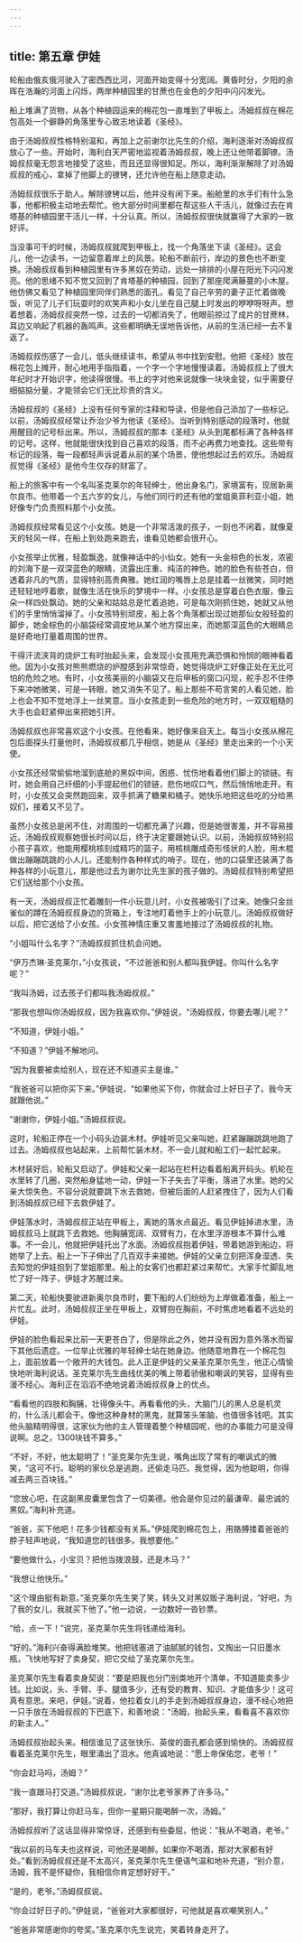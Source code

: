 ```yaml
---
---
---
```

title: 第五章 伊娃
---







轮船由俄亥俄河驶入了密西西比河，河面开始变得十分宽阔。黄昏时分，夕阳的余晖在浩瀚的河面上闪烁，两岸种植园里的甘蔗也在金色的夕阳中闪闪发光。

船上堆满了货物，从各个种植园运来的棉花包一直堆到了甲板上。汤姆叔叔在棉花包高处一个僻静的角落里专心致志地读着《圣经》。

由于汤姆叔叔性格特别温和，再加上之前谢尔比先生的介绍，海利逐渐对汤姆叔叔放心了一些。开始时，海利白天严密地监视着汤姆叔叔，晚上还让他带着脚镣。汤姆叔叔毫无怨言地接受了这些，而且还显得很知足。所以，海利渐渐解除了对汤姆叔叔的戒心，拿掉了他脚上的镣铐，还允许他在船上随意走动。

汤姆叔叔很乐于助人。解除镣铐以后，他并没有闲下来。船舱里的水手们有什么急事，他都积极主动地去帮忙。他大部分时间里都在帮这些人干活儿，就像过去在肯塔基的种植园里干活儿一样，十分认真。所以，汤姆叔叔很快就赢得了大家的一致好评。

当没事可干的时候，汤姆叔叔就爬到甲板上，找一个角落坐下读《圣经》。这会儿，他一边读书，一边留意着岸上的风景。轮船不断前行，岸边的景色也不断变换。汤姆叔叔看到种植园里有许多黑奴在劳动，远处一排排的小屋在阳光下闪闪发亮。他的思绪不知不觉又回到了肯塔基的种植园，回到了那座爬满藤蔓的小木屋。他仿佛又看见了种植园里同伴们熟悉的面孔，看见了自己辛劳的妻子正忙着做晚饭，听见了儿子们玩耍时的欢笑声和小女儿坐在自己腿上时发出的咿咿呀呀声。想着想着，汤姆叔叔突然一惊，过去的一切都消失了，他眼前掠过了成片的甘蔗林，耳边又响起了机器的轰鸣声。这些都明确无误地告诉他，从前的生活已经一去不复返了。

汤姆叔叔伤感了一会儿，低头继续读书，希望从书中找到安慰。他把《圣经》放在棉花包上摊开，耐心地用手指指着，一个字一个字地慢慢读着。汤姆叔叔上了很大年纪时才开始识字，他读得很慢。书上的字对他来说就像一块块金锭，似乎需要仔细掂掂分量，才能领会它们无比珍贵的含义。

汤姆叔叔的《圣经》上没有任何专家的注释和导读，但是他自己添加了一些标记。以前，汤姆叔叔经常让乔治少爷为他读《圣经》。当听到特别感动的段落时，他就用醒目的记号标出来。所以，汤姆叔叔的那本《圣经》从头到尾都标满了各种各样的记号。这样，他就能很快找到自己喜欢的段落，而不必再费力地查找。这些带有标记的段落，每一段都轻声诉说着从前的某个场景，使他想起过去的欢乐。汤姆叔叔觉得《圣经》是他今生仅存的财富了。

船上的旅客中有一个名叫圣克莱尔的年轻绅士，他出身名门，家境富有，现居新奥尔良市。他带着一个五六岁的女儿，与他们同行的还有他的堂姐奥菲利亚小姐，她好像专门负责照料那个小女孩。

汤姆叔叔经常看见这个小女孩。她是一个非常活泼的孩子，一刻也不闲着，就像夏天的轻风一样，在船上到处跑来跑去，谁看见她都会很开心。

小女孩举止优雅，轻盈飘逸，就像神话中的小仙女。她有一头金棕色的长发，浓密的刘海下是一双深蓝色的眼睛，流露出庄重、纯洁的神色。她的脸色有些苍白，但透着非凡的气质，显得特别高贵典雅。她红润的嘴唇上总是挂着一丝微笑，同时她还轻轻地哼着歌，就像生活在快乐的梦境中一样。小女孩总是穿着白色衣服，像云朵一样四处飘动。她的父亲和姑姑总是忙着追她，可是每次刚抓住她，她就又从他们的手里悄悄溜掉了。小女孩特别顽皮，船上各个角落都出现过她那仙女般轻盈的脚步，她金棕色的小脑袋经常调皮地从某个地方探出来，而她那深蓝色的大眼睛总是好奇地打量着周围的世界。

干得汗流浃背的烧炉工有时抬起头来，会发现小女孩用充满恐惧和怜悯的眼神看着他。因为小女孩对熊熊燃烧的炉膛感到非常惊奇，她觉得烧炉工好像正处在无比可怕的危险之地。有时，小女孩美丽的小脑袋又在后甲板的窗口闪现，舵手忍不住停下来冲她微笑，可是一转眼，她又消失不见了。船上那些不苟言笑的人看见她，脸上也会不知不觉地浮上一丝笑意。当小女孩走到一些危险的地方时，一双双粗糙的大手也会赶紧伸出来把她引开。

汤姆叔叔也非常喜欢这个小女孩。在他看来，她好像来自天上。每当小女孩从棉花包后面探头打量他时，汤姆叔叔都几乎相信，她是从《圣经》里走出来的一个小天使。

小女孩还经常偷偷地溜到底舱的黑奴中间，困惑、忧伤地看着他们脚上的锁链。有时，她会用自己纤细的小手提起他们的锁链，悲伤地叹口气，然后悄悄地走开。有时，小女孩又会突然跑回来，双手抓满了糖果和橘子。她快乐地把这些吃的分给黑奴们，接着又不见了。





虽然小女孩总是闲不住，对周围的一切都充满了兴趣，但是她很害羞，并不容易接近。汤姆叔叔观察她很长时间以后，终于决定要跟她认识。以前，汤姆叔叔特别招小孩子喜欢，他能用樱桃核刻成精巧的篮子，用核桃雕成奇形怪状的人脸，用木棍做出蹦蹦跳跳的小人儿，还能制作各种样式的哨子。现在，他的口袋里还装满了各种各样的小玩意儿，那是他过去为谢尔比先生家的孩子做的。汤姆叔叔特别希望把它们送给那个小女孩。

有一天，汤姆叔叔正忙着雕刻一件小玩意儿时，小女孩被吸引了过来。她像只金丝雀似的蹲在汤姆叔叔身边的货箱上，专注地盯着他手上的小玩意儿。汤姆叔叔做好以后，把它送给了小女孩。小女孩神情庄重又害羞地接过了汤姆叔叔的礼物。

“小姐叫什么名字？”汤姆叔叔抓住机会问她。

“伊万杰琳·圣克莱尔，”小女孩说，“不过爸爸和别人都叫我伊娃。你叫什么名字呢？”

“我叫汤姆，过去孩子们都叫我汤姆叔叔。”

“那我也想叫你汤姆叔叔，因为我喜欢你。”伊娃说，“汤姆叔叔，你要去哪儿呢？”

“不知道，伊娃小姐。”

“不知道？”伊娃不解地问。

“因为我要被卖给别人，现在还不知道买主是谁。”

“我爸爸可以把你买下来。”伊娃说，“如果他买下你，你就会过上好日子了。我今天就跟他说。”

“谢谢你，伊娃小姐。”汤姆叔叔说。

这时，轮船正停在一个小码头边装木材。伊娃听见父亲叫她，赶紧蹦蹦跳跳地跑了过去。汤姆叔叔也站起来，上前帮忙装木材，不一会儿就和船工们一起忙起来。

木材装好后，轮船又启动了。伊娃和父亲一起站在栏杆边看着船离开码头。机轮在水里转了几圈，突然船身猛地一动，伊娃一下子失去了平衡，落进了水里。她的父亲大惊失色，不容分说就要跳下水去救她，但被后面的人赶紧拽住了，因为人们看到汤姆叔叔已经下去救伊娃了。

伊娃落水时，汤姆叔叔正站在甲板上，离她的落水点最近。看见伊娃掉进水里，汤姆叔叔马上就跳下去救她。他胸脯宽阔、双臂有力，在水里浮游根本不算什么难事。不一会儿，他就把伊娃托出了水面。汤姆叔叔抱着伊娃，带着她游到船边，将她举了上去。船上一下子伸出了几百双手来接她。伊娃的父亲立刻把浑身湿透、失去知觉的伊娃抱到了堂姐那里。船上的女客们也都赶紧过来帮忙。大家手忙脚乱地忙了好一阵子，伊娃才苏醒过来。

第二天，轮船快要驶进新奥尔良市时，要下船的人们纷纷为上岸做着准备，船上一片忙乱。此时，汤姆叔叔正坐在甲板上，双臂抱在胸前，不时焦虑地看着不远处的伊娃。

伊娃的脸色看起来比前一天更苍白了，但是除此之外，她并没有因为意外落水而留下其他后遗症。一位举止优雅的年轻绅士站在她身边。他随意地靠在一个棉花包上，面前放着一个敞开的大钱包。此人正是伊娃的父亲圣克莱尔先生，他正心情愉快地听海利说话。圣克莱尔先生曲线优美的嘴上带着骄傲和嘲讽的笑容，显得有些漫不经心。海利正在滔滔不绝地说着汤姆叔叔身上的优点。

“看看他的四肢和胸脯，壮得像头牛。再看看他的头，大脑门儿的黑人总是机灵的，什么活儿都会干。像他这种身材的黑鬼，就算笨头笨脑，也值很多钱吧。其实他头脑精明得很，这家伙为他的主人管理着整个种植园呢，他的办事能力可是没得说啊。总之，1300块钱不算多。”

“不好，不好，他太聪明了！”圣克莱尔先生说，嘴角出现了常有的嘲讽式的微笑，“这可不行。聪明的家伙总是逃跑，还偷走马匹。我觉得，因为他聪明，你得减去两三百块钱。”

“您放心吧，在这副黑皮囊里包含了一切美德。他会是你见过的最谦卑、最忠诚的黑奴。”海利补充道。

“爸爸，买下他吧！花多少钱都没有关系。”伊娃爬到棉花包上，用胳膊搂着爸爸的脖子轻声地说，“我知道您的钱很多。我想要他。”

“要他做什么，小宝贝？把他当拨浪鼓，还是木马？”

“我想让他快乐。”

“这个理由挺有新意。”圣克莱尔先生笑了笑，转头又对黑奴贩子海利说，“好吧，为了我的女儿，我就买下他了。”他一边说，一边数好一沓钞票。

“给，点一下！”说完，圣克莱尔先生将钱递给海利。

“好的。”海利兴奋得满脸堆笑。他把钱塞进了油腻腻的钱包，又掏出一只旧墨水瓶，飞快地写好了卖身契，把它交给了圣克莱尔先生。

圣克莱尔先生看着卖身契说：“要是把我也分门别类地开个清单，不知道能卖多少钱。比如说，头、手臂、手、腿值多少，还有受的教育、知识、才能值多少！这可真有意思。来吧，伊娃。”说着，他拉着女儿的手走到汤姆叔叔身边，漫不经心地把一只手放在汤姆叔叔的下巴底下，和善地说：“汤姆，抬起头来，看看喜不喜欢你的新主人。”



汤姆叔叔抬起头来。相信谁见了这张快乐、英俊的面孔都会感到愉快的。汤姆叔叔看着圣克莱尔先生，眼里涌出了泪水。他真诚地说：“愿上帝保佑您，老爷！”

“你会赶马吗，汤姆？”

“我一直跟马打交道。”汤姆叔叔说，“谢尔比老爷家养了许多马。”

“那好，我打算让你赶马车，但你一星期只能喝醉一次，汤姆。”

汤姆叔叔听了这话显得非常惊讶，还感到有些委屈，他说：“我从不喝酒，老爷。”

“我以前的马车夫也这样说，可他还是喝醉。如果你不喝酒，那对大家都有好处。”看到汤姆叔叔还是不太高兴，圣克莱尔先生便语气温和地补充道，“别介意，汤姆，我不是怀疑你，我相信你肯定想好好干。”

“是的，老爷。”汤姆叔叔说。

“你会过好日子的。”伊娃说，“爸爸对大家都很好，可他就是喜欢嘲笑别人。”

“爸爸非常感谢你的夸奖。”圣克莱尔先生说完，笑着转身走开了。
